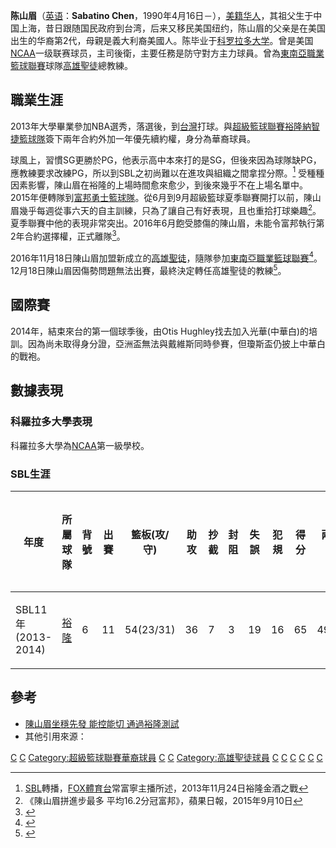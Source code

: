'''陈山眉'''（[[英语|英语]]：'''Sabatino Chen'''，1990年4月16日－），[[美籍华人|美籍华人]]，其祖父生于中国上海，昔日跟随国民政府到台湾，后来又移民美国纽约，陈山眉的父亲是在美国出生的华裔第2代，母親是義大利裔美國人。陈毕业于[[科罗拉多大学|科罗拉多大学]]。曾是美国[[NCAA|NCAA]]一级联赛球员，主司後衛，主要任務是防守對方主力球員。曾為[[東南亞職業籃球聯賽|東南亞職業籃球聯賽]]球隊[[高雄聖徒職業籃球隊|高雄聖徒]]總教練。

== 職業生涯 ==
2013年大學畢業參加NBA選秀，落選後，到[[台灣|台灣]]打球。與[[超級籃球聯賽|超級籃球聯賽]][[裕隆納智捷籃球隊|裕隆納智捷籃球隊]]簽下兩年合約外加一年優先續約權，身分為華裔球員。

球風上，習慣SG更勝於PG，他表示高中本來打的是SG，但後來因為球隊缺PG，應教練要求改練PG，所以到SBL之初尚難以在進攻與組織之間拿捏分際。<ref>[[SBL|SBL]]轉播，[[FOX體育台|FOX體育台]]常富寧主播所述，2013年11月24日裕隆金酒之戰</ref>
受種種因素影響，陳山眉在裕隆的上場時間愈來愈少，到後來幾乎不在上場名單中。2015年便轉隊到[[富邦勇士籃球隊|富邦勇士籃球隊]]。從6月到9月超級籃球夏季聯賽開打以前，陳山眉幾乎每週從事六天的自主訓練，只為了讓自己有好表現，且也重拾打球樂趣<ref>《陳山眉拼進步最多 平均16.2分冠富邦》，蘋果日報，2015年9月10日</ref>。夏季聯賽中他的表現非常突出。2016年6月飽受膝傷的陳山眉，未能令富邦執行第2年合約選擇權，正式離隊<ref>{{cite web |language=zh-hant |url=https://sports.ettoday.net/news/726291 |title=快訊／富邦盼蔡文誠「待到退休」　陳山眉確定不續約 |date=2016-06-30 |accessdate=2018-01-20 |archive-date=2018-01-20 |archive-url=https://web.archive.org/web/20180120065715/https://sports.ettoday.net/news/726291 |dead-url=no }}</ref>。

2016年11月18日陳山眉加盟新成立的[[高雄聖徒職業籃球隊|高雄聖徒]]，隨隊參加[[東南亞職業籃球聯賽|東南亞職業籃球聯賽]]<ref>{{cite web |language=zh-hant |url=https://sports.ettoday.net/news/814022 |title=高雄聖徒陳山眉領軍　參加東南亞職籃聯盟聯賽 |date=2016-11-18 |accessdate=2018-01-20 |archive-date=2018-01-19 |archive-url=https://web.archive.org/web/20180119235536/https://sports.ettoday.net/news/814022 |dead-url=no }}</ref>。12月18日陳山眉因傷勢問題無法出賽，最終決定轉任高雄聖徒的教練<ref>{{cite web |language=zh-hant |url=https://sports.ettoday.net/news/832247 |title=高雄聖徒陳山眉轉任教練　找來NCAA一級魏士傑助陣|date=2016-12-19 |accessdate=2018-01-20 |archive-date=2018-01-19 |archive-url=https://web.archive.org/web/20180119235410/https://sports.ettoday.net/news/832247 |dead-url=no }}</ref>。

== 國際賽 ==
2014年，結束來台的第一個球季後，由Otis Hughley找去加入光華(中華白)的培訓。因為尚未取得身分證，亞洲盃無法與戴維斯同時參賽，但瓊斯盃仍披上中華白的戰袍。

== 數據表現 ==
=== 科羅拉多大學表現 ===
科羅拉多大學為[[NCAA|NCAA]]第一級學校。

=== SBL生涯 ===
{|border=1 style="text-align:center"
|-style="background:ORANGE"
!年度||所屬球隊||背號||出賽||籃板(攻/守)||助攻||抄截||封阻||失誤||犯規||得分||兩分命中率||三分命中率||罰球命中率
|-
|SBL11年(2013-2014)||[[裕隆納智捷籃球隊|裕隆]]||6||11||54(23/31)||36||7||3||19||16||65||49.15%||0%||38.89%
|}

== 參考 ==
* [http://www.appledaily.com.tw/appledaily/article/sports/20130912/35289609/ 陳山眉坐穩先發 能控能切 通過裕隆測試] {{Wayback|url=http://www.appledaily.com.tw/appledaily/article/sports/20130912/35289609/ |date=20131113062354 }}
* 其他引用來源：
<references/>
[[Category:台灣男子籃球運動員|C]]
[[Category:美國華裔運動員|C]]
[[Category:超級籃球聯賽華裔球員|Category:超級籃球聯賽華裔球員]]
[[Category:裕隆納智捷球員|C]]
[[Category:富邦勇士球員|C]]
[[Category:高雄聖徒球員|Category:高雄聖徒球員]]
[[Category:高雄聖徒總教練|C]]
[[Category:科羅拉多大學校友|C]]
[[Category:美國新教徒|C]]
[[Category:上海裔美國人|C]]
[[Category:科羅拉多州人|C]]
[[Category:陳姓|C]]